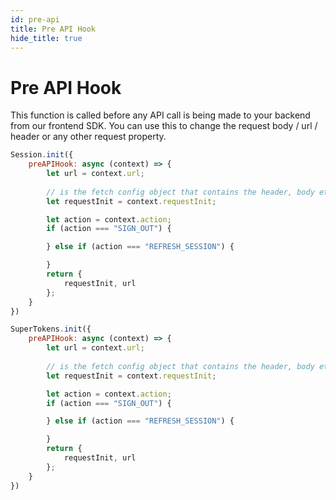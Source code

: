 ```yaml
---
id: pre-api
title: Pre API Hook
hide_title: true
---
```



# Pre API Hook

This function is called before any API call is being made to your backend from our frontend SDK. You can use this to change the request body / url / header or any other request property.

<FrontendSDKTabs>
<TabItem value="reactjs">

```jsx
Session.init({
    preAPIHook: async (context) => {
        let url = context.url;
        
        // is the fetch config object that contains the header, body etc..
        let requestInit = context.requestInit;

        let action = context.action;
        if (action === "SIGN_OUT") {

        } else if (action === "REFRESH_SESSION") {

        }
        return {
            requestInit, url
        };
    }
})
```
</TabItem>
<TabItem value="vanillajs">

```jsx
SuperTokens.init({
    preAPIHook: async (context) => {
        let url = context.url;
        
        // is the fetch config object that contains the header, body etc..
        let requestInit = context.requestInit;

        let action = context.action;
        if (action === "SIGN_OUT") {

        } else if (action === "REFRESH_SESSION") {

        }
        return {
            requestInit, url
        };
    }
})
```
</TabItem>
</FrontendSDKTabs>
